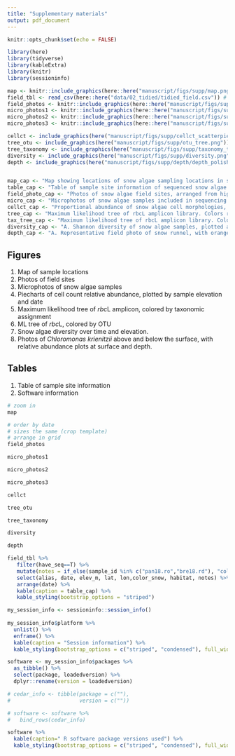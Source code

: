 ```yaml
---
title: "Supplementary materials"
output: pdf_document
---
```


```r
knitr::opts_chunk$set(echo = FALSE)
```


```r
library(here)
library(tidyverse)
library(kableExtra)
library(knitr)
library(sessioninfo)
```



```r
map <- knitr::include_graphics(here::here("manuscript/figs/supp/map.png")) # crop zoom, city font white, each site gets one point with box specifying elev range, n samples, dates, 
field_tbl <- read_csv(here::here("data/02_tidied/tidied_field.csv")) #
field_photos <- knitr::include_graphics(here::here("manuscript/figs/supp/field_photos/field_collage.png"))
micro_photos1 <- knitr::include_graphics(here::here("manuscript/figs/supp/micro_photos/micro1.png"))
micro_photos2 <- knitr::include_graphics(here::here("manuscript/figs/supp/micro_photos/micro2.png"))
micro_photos3 <- knitr::include_graphics(here::here("manuscript/figs/supp/micro_photos/micro3.png"))

cellct <- include_graphics(here("manuscript/figs/supp/cellct_scatterpie/cellct_scatterpie.png")) # try stacked barplots
tree_otu <- include_graphics(here("manuscript/figs/supp/otu_tree.png"))
tree_taxonomy <- include_graphics(here("manuscript/figs/supp/taxonomy_tree.png"))
diversity <- include_graphics(here("manuscript/figs/supp/diversity.png"))
depth <- include_graphics(here("manuscript/figs/supp/depth/depth_polished.png")) ###


map_cap <- "Map showing locations of snow algae sampling locations in summer 2018."
table_cap <- "Table of sample site information of sequenced snow algae samples."
field_photo_cap <- "Photos of snow algae field sites, arranged from high to low elevation from top to bottom. Alphanumeric code in upper left indicates sample ID."
micro_cap <- "Microphotos of snow algae samples included in sequencing run. All scale bars are approximately 20um."
cellct_cap <- "Proportional abundance of snow algae cell morphologies, plotted against date and elevation."
tree_cap <- "Maximum likelihood tree of rbcL amplicon library. Colors represent OTU assignments."
tax_tree_cap <- "Maximum likelihood tree of rbcL amplicon library. Colors represent taxonomic assignments."
diversity_cap <- "A. Shannon diversity of snow algae samples, plotted against sample elevation. Smooth method = linear model. B. Faith's phylogenetic diversity plotted against sample elevation."
depth_cap <- "A. Representative field photo of snow runnel, with orange on surface and green below. B. Microphoto of orange snow on surface of sample S9.1. C. Microphoto of snow algae below surface of sample S9.1. D. Relative abundance barplot of OTUs in three snow runnels. Sample H2.10 depth and surface samples were taken 1 week apart, other depth/surface pairs are from the same date."
```

## Figures
 1. Map of sample locations
 2. Photos of field sites
 3. Microphotos of snow algae samples
 4. Piecharts of cell count relative abundance, plotted by sample elevation and date
 5. Maximum likelihood tree of *rbc*L amplicon, colored by taxonomic assignment
 6. ML tree of *rbc*L, colored by OTU
 7. Snow algae diversity over time and elevation.
 8. Photos of *Chloromonas krienitzii* above and below the surface, with relative abundance plots at surface and depth.
 
## Tables
 1. Table of sample site information
 2. Software information


```r
# zoom in
map
```


```r
# order by date
# sizes the same (crop template)
# arrange in grid
field_photos
```


```r
micro_photos1
```


```r
micro_photos2
```


```r
micro_photos3
```

```r
cellct
```

```r
tree_otu
```

```r
tree_taxonomy
```


```r
diversity
```


```r
depth
```





```r
field_tbl %>% 
   filter(have_seq==T) %>% 
   mutate(notes = if_else(sample_id %in% c("pan18.ro","bre18.rd"), "collected from rock",NA_character_)) %>% 
   select(alias, date, elev_m, lat, lon,color_snow, habitat, notes) %>% 
   arrange(date) %>% 
   kable(caption = table_cap) %>% 
   kable_styling(bootstrap_options = "striped")
```



```r
my_session_info <- sessioninfo::session_info()
  
my_session_info$platform %>% 
  unlist() %>% 
  enframe() %>% 
  kable(caption = "Session information") %>% 
  kable_styling(bootstrap_options = c("striped", "condensed"), full_width = F, position = "left")
```


```r
software <- my_session_info$packages %>% 
  as_tibble() %>% 
  select(package, loadedversion) %>% 
  dplyr::rename(version = loadedversion)

# cedar_info <- tibble(package = c(""),
#                      version = c(""))

# software <- software %>% 
#   bind_rows(cedar_info)

software %>% 
  kable(caption=" R software package versions used") %>% 
  kable_styling(bootstrap_options = c("striped", "condensed"), full_width = F, position = "left")
```


